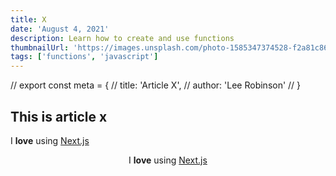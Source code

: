 ```yaml
---
title: X
date: 'August 4, 2021'
description: Learn how to create and use functions
thumbnailUrl: 'https://images.unsplash.com/photo-1585347374528-f2a81c8693b3?ixid=MXwxMjA3fDB8MHxwaG90by1wYWdlfHx8fGVufDB8fHw%3D&ixlib=rb-1.2.1&auto=format&fit=crop&w=3024&q=80'
tags: ['functions', 'javascript']
---
```



// export const meta = {
//   title: 'Article X',
//   author: 'Lee Robinson'
// }

## This is article x


I **love** using [Next.js](https://nextjs.org/)

<Header title="wow" />

I **love** using [Next.js](https://nextjs.org/)


<!-- // export default ({ children }) => <Layout meta={meta}>{children}</Layout> -->